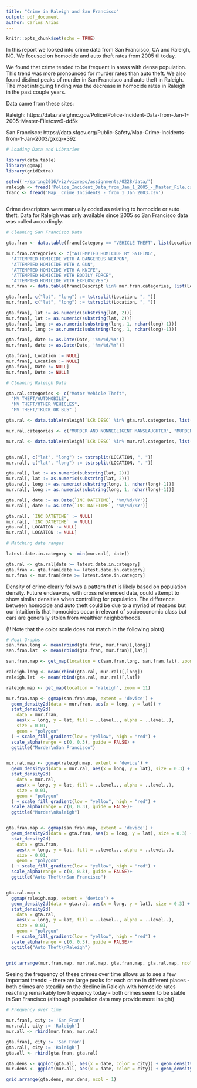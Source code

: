 ```yaml
---
title: "Crime in Raleigh and San Francisco"
output: pdf_document
author: Carlos Arias
---
```


```r
knitr::opts_chunk$set(echo = TRUE)
```


In this report we looked into crime data from San Francisco, CA and Raleigh, NC. We focused on homocide and auto theft rates from 2005 til today.

We found that crime tended to be frequent in areas with dense population. This trend was more pronounced for murder rates than auto theft. We also found distinct peaks of murder in San Francisco and auto theft in Raleigh. The most intriguing finding was the decrease in homocide rates in Raleigh in the past couple years.


Data came from these sites: 

Raleigh: https://data.raleighnc.gov/Police/Police-Incident-Data-from-Jan-1-2005-Master-File/csw9-dd5k

San Francisco: https://data.sfgov.org/Public-Safety/Map-Crime-Incidents-from-1-Jan-2003/gxxq-x39z



```r

# Loading Data and Libraries

library(data.table)
library(ggmap)
library(gridExtra)

setwd('~/spring2016/viz/vizrepo/assignments/0228/data/')
raleigh <- fread('Police_Incident_Data_from_Jan_1_2005_-_Master_File.csv')
franc <- fread('Map__Crime_Incidents_-_from_1_Jan_2003.csv')
  
```


Crime descriptors were manually coded as relating to homocide or auto theft. Data for Raleigh was only available since 2005 so San Francisco data was culled accordingly.


```r

# Cleaning San Francisco Data

gta.fran <- data.table(franc[Category == "VEHICLE THEFT", list(Location, Date)])

mur.fran.categories <- c("ATTEMPTED HOMICIDE BY SNIPING",
  "ATTEMPTED HOMICIDE WITH A DANGEROUS WEAPON",
  "ATTEMPTED HOMICIDE WITH A GUN",
  "ATTEMPTED HOMICIDE WITH A KNIFE",
  "ATTEMPTED HOMICIDE WITH BODILY FORCE",
  "ATTEMPTED HOMICIDE WITH EXPLOSIVES")
mur.fran <- data.table(franc[Descript %in% mur.fran.categories, list(Location, Date)])

gta.fran[, c("lat", "long") := tstrsplit(Location, ", ")]
mur.fran[, c("lat", "long") := tstrsplit(Location, ", ")]

gta.fran[, lat := as.numeric(substring(lat, 2))]
mur.fran[, lat := as.numeric(substring(lat, 2))]
gta.fran[, long := as.numeric(substring(long, 1, nchar(long)-1))]
mur.fran[, long := as.numeric(substring(long, 1, nchar(long)-1))]

gta.fran[, date := as.Date(Date, '%m/%d/%Y')]
mur.fran[, date := as.Date(Date, '%m/%d/%Y')]

gta.fran[, Location := NULL]
mur.fran[, Location := NULL]
gta.fran[, Date := NULL]
mur.fran[, Date := NULL]

```



```r

# Cleaning Raleigh Data

gta.ral.categories <- c("Motor Vehicle Theft",
  "MV THEFT/AUTOMOBILE",                                  
  "MV THEFT/OTHER VEHICLES",                              
  "MV THEFT/TRUCK OR BUS" )

gta.ral <- data.table(raleigh[`LCR DESC` %in% gta.ral.categories, list(LOCATION, `INC DATETIME`)])

mur.ral.categories <- c("MURDER AND NONNEGLIGENT MANSLAUGHTER", "MURDER/MANSLAUGHTER BY NEGLIGENCE")

mur.ral <- data.table(raleigh[`LCR DESC` %in% mur.ral.categories, list(LOCATION, `INC DATETIME`)])


gta.ral[, c("lat", "long") := tstrsplit(LOCATION, ", ")]
mur.ral[, c("lat", "long") := tstrsplit(LOCATION, ", ")]

gta.ral[, lat := as.numeric(substring(lat, 2))]
mur.ral[, lat := as.numeric(substring(lat, 2))]
gta.ral[, long := as.numeric(substring(long, 1, nchar(long)-1))]
mur.ral[, long := as.numeric(substring(long, 1, nchar(long)-1))]

gta.ral[, date := as.Date(`INC DATETIME`, '%m/%d/%Y')]
mur.ral[, date := as.Date(`INC DATETIME`, '%m/%d/%Y')]

gta.ral[, `INC DATETIME` := NULL]
mur.ral[, `INC DATETIME` := NULL]
gta.ral[, LOCATION := NULL]
mur.ral[, LOCATION := NULL]

```


```r

# Matching date ranges

latest.date.in.category <- min(mur.ral[, date])

gta.ral <- gta.ral[date >= latest.date.in.category]
gta.fran <- gta.fran[date >= latest.date.in.category]
mur.fran <- mur.fran[date >= latest.date.in.category]


```


Density of crime clearly follows a pattern that is likely based on population density. Future endeavors, with cross referenced data, could attempt to show similar densities when controlling for population. The difference between homocide and auto theft could be due to a myriad of reasons but our intuition is that homocides occur irrelevant of socioeconomic class but cars are generally stolen from wealthier neighborhoods.

(!! Note that the color scale does not match in the following plots)

```r

# Heat Graphs
san.fran.long <- mean(rbind(gta.fran, mur.fran)[,long])
san.fran.lat  <- mean(rbind(gta.fran, mur.fran)[,lat])

san.fran.map <- get_map(location = c(san.fran.long, san.fran.lat), zoom = 12)

raleigh.long <- mean(rbind(gta.ral, mur.ral)[,long])
raleigh.lat  <- mean(rbind(gta.ral, mur.ral)[,lat])

raleigh.map <- get_map(location = "raleigh", zoom = 11)

```

```r

mur.fran.map <- ggmap(san.fran.map, extent = 'device') + 
  geom_density2d(data = mur.fran, aes(x = long, y = lat)) + 
  stat_density2d(
    data = mur.fran, 
    aes(x = long, y = lat, fill = ..level.., alpha = ..level..), 
    size = 0.01, 
    geom = "polygon"
  ) + scale_fill_gradient(low = "yellow", high = "red") + 
  scale_alpha(range = c(0, 0.3), guide = FALSE) + 
  ggtitle("Murder\nSan Francisco")


mur.ral.map <- ggmap(raleigh.map, extent = 'device') + 
  geom_density2d(data = mur.ral, aes(x = long, y = lat), size = 0.3) + 
  stat_density2d(
    data = mur.ral, 
    aes(x = long, y = lat, fill = ..level.., alpha = ..level..), 
    size = 0.01, 
    geom = "polygon"
  ) + scale_fill_gradient(low = "yellow", high = "red") + 
  scale_alpha(range = c(0, 0.3), guide = FALSE)+ 
  ggtitle("Murder\nRaleigh")


gta.fran.map <- ggmap(san.fran.map, extent = 'device') + 
  geom_density2d(data = gta.fran, aes(x = long, y = lat), size = 0.3) + 
  stat_density2d(
    data = gta.fran, 
    aes(x = long, y = lat, fill = ..level.., alpha = ..level..), 
    size = 0.01, 
    geom = "polygon"
  ) + scale_fill_gradient(low = "yellow", high = "red") + 
  scale_alpha(range = c(0, 0.3), guide = FALSE)+ 
  ggtitle("Auto Theft\nSan Francisco")


gta.ral.map <- 
  ggmap(raleigh.map, extent = 'device') + 
  geom_density2d(data = gta.ral, aes(x = long, y = lat), size = 0.3) + 
  stat_density2d(
    data = gta.ral, 
    aes(x = long, y = lat, fill = ..level.., alpha = ..level..), 
    size = 0.01, 
    geom = "polygon"
  ) + scale_fill_gradient(low = "yellow", high = "red") + 
  scale_alpha(range = c(0, 0.3), guide = FALSE)+ 
  ggtitle("Auto Theft\nRaleigh")


grid.arrange(mur.fran.map, mur.ral.map, gta.fran.map, gta.ral.map, ncol = 2)


```

\pagebreak

Seeing the frequency of these crimes over time allows us to see a few important trends:
  - there are large peaks for each crime in different places
  - both crimes are steadily on the decline in Raleigh with homocide rates reaching remarkably low frequency today
  - both crimes seem to be stable in San Francisco (although population data may provide more insight)
  


```r

# Frequency over time

mur.fran[, city := 'San Fran']
mur.ral[, city := 'Raleigh']
mur.all <- rbind(mur.fran, mur.ral)

gta.fran[, city := 'San Fran']
gta.ral[, city := 'Raleigh']
gta.all <- rbind(gta.fran, gta.ral)

gta.dens <- ggplot(gta.all, aes(x = date, color = city)) + geom_density() + ggtitle('Auto Theft') + ylab('Density') + xlab('Date')
mur.dens <- ggplot(mur.all, aes(x = date, color = city)) + geom_density() + ggtitle('Murder') + ylab('Density') + xlab('Date')

grid.arrange(gta.dens, mur.dens, ncol = 1)


```


